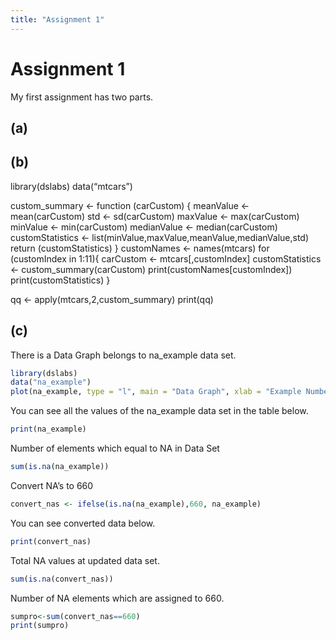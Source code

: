 ```yaml
---
title: "Assignment 1"
---
```


# Assignment 1

My first assignment has two parts.

## (a)

## (b)

library(dslabs)
data("mtcars")

custom_summary <- function (carCustom)
{
    meanValue <- mean(carCustom)
    std <- sd(carCustom)
    maxValue <- max(carCustom)
    minValue <- min(carCustom)
    medianValue <- median(carCustom)
    customStatistics <- list(minValue,maxValue,meanValue,medianValue,std)
    return (customStatistics)
}
customNames <- names(mtcars)
for (customIndex in 1:11){
    carCustom <- mtcars[,customIndex]
    customStatistics <- custom_summary(carCustom)
    print(customNames[customIndex])
    print(customStatistics)
}

qq <- apply(mtcars,2,custom_summary)
print(qq)

## (c)

There is a Data Graph belongs to na_example data set.
```r
library(dslabs)
data("na_example")
plot(na_example, type = "l", main = "Data Graph", xlab = "Example Number", ylab = "Example Value")
```
You can see all the values of the na_example data set in the table below.
```r

print(na_example)
```

Number of elements which equal to NA in Data Set
```r

sum(is.na(na_example))
```

Convert NA's to 660


```r
convert_nas <- ifelse(is.na(na_example),660, na_example) 
```
You can see converted data below.
```r
print(convert_nas)
```

Total NA values at updated data set.
```r
sum(is.na(convert_nas))

```

Number of NA elements which are assigned to 660. 
```r
sumpro<-sum(convert_nas==660)
print(sumpro)
```